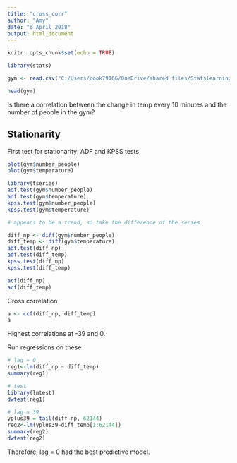 ---
title: "cross_corr"
author: "Amy"
date: "6 April 2018"
output: html_document
---

```{r setup, include=FALSE}
knitr::opts_chunk$set(echo = TRUE)
```


```{r load_data}


library(stats)

gym <- read.csv("C:/Users/cook79166/OneDrive/shared files/Statslearningcourse/cross_corr/data.csv")

head(gym)

```

Is there a correlation between the change in temp every 10 minutes and the number of people in the gym?

## Stationarity

First test for stationarity:
ADF and KPSS tests

```{r}

plot(gym$number_people)
plot(gym$temperature)

library(tseries)
adf.test(gym$number_people)
adf.test(gym$temperature)
kpss.test(gym$number_people)
kpss.test(gym$temperature)

# appears to be a trend, so take the difference of the series

diff_np <- diff(gym$number_people)
diff_temp <- diff(gym$temperature)
adf.test(diff_np)
adf.test(diff_temp)
kpss.test(diff_np)
kpss.test(diff_temp)

acf(diff_np)
acf(diff_temp)
```

Cross correlation

```{r}

a <- ccf(diff_np, diff_temp)
a

```

Highest correlations at -39 and 0.

Run regressions on these

```{r}

# lag = 0
reg1<-lm(diff_np ~ diff_temp)
summary(reg1)

# test 
library(lmtest)
dwtest(reg1)

# lag = 39
yplus39 = tail(diff_np, 62144)
reg2<-lm(yplus39~diff_temp[1:62144])
summary(reg2)
dwtest(reg2)
```

Therefore, lag = 0 had the best predictive model.



